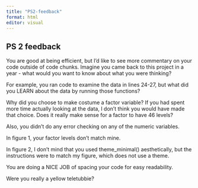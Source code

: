 ```yaml
---
title: "PS2-feedback"
format: html
editor: visual
---
```


## PS 2 feedback
 
You are good at being efficient, but I'd like to see more commentary on your code outside of code chunks. Imagine you came back to this project in a year - what would you want to know about what you were thinking?

For example, you ran code to examine the data in lines 24-27, but what did you LEARN about the data by running those functions? 

Why did you choose to make costume a factor variable? If you had spent more time actually looking at the data, I don't think you would have made that choice. Does it really make sense for a factor to have 46 levels?

Also, you didn't do any error checking on any of the numeric variables.

In figure 1, your factor levels don't match mine.

In figure 2, I don't mind that you used theme_minimal() aesthetically, but the instructions were to match my figure, which does not use a theme.

You are doing a NICE JOB of spacing your code for easy readability.

Were you really a yellow teletubbie?

